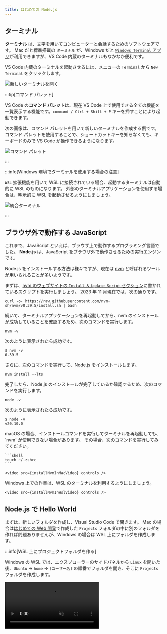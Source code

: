 ```yaml
---
title: はじめての Node.js
---
```



## ターミナル

**ターミナル** は、文字を用いてコンピューターと会話するためのソフトウェアです。
Mac だと標準搭載の `ターミナル` が、Windows だと [`Windows Terminal` アプリ](https://apps.microsoft.com/store/detail/windows-terminal/9N0DX20HK701)が利用できますが、VS Code 内蔵のターミナルもなかなか便利です。

VS Code 内蔵のターミナルを起動させるには、メニューの `Terminal` から `New Terminal` をクリックします。

![新しいターミナルを開く](./open-new-terminal.png)

:::tip[コマンド パレット]

VS Code の**コマンド パレット**は、現在 VS Code 上で使用できる全ての機能を一覧表示する機能です。`command / Ctrl + Shift + P` キーを押すことにより起動できます。

次の画像は、コマンド パレットを用いて新しいターミナルを作成する例です。
コマンド パレットを使用することで、ショートカットキーを知らなくても、キーボードのみで VS Code が操作できるようになります。

![コマンド パレット](./command-palette.png)

:::

:::info[Windows 環境でターミナルを使用する場合の注意]

`WSL` 拡張機能を用いて WSL に接続されている場合、起動するターミナルは自動的に WSL のものになります。
外部のターミナルアプリケーションを使用する場合は、明示的に WSL を起動させるようにしましょう。

![統合ターミナル](./wsl-integrated-terminal.png)

:::

## ブラウザ外で動作する JavaScript

これまで、JavaScript といえば、ブラウザ上で動作するプログラミング言語でした。
**Node.js** は、JavaScript をブラウザ外で動作させるための実行エンジンです。

Node.js をインストールする方法は様々ですが、現在は [nvm](https://github.com/nvm-sh/nvm) と呼ばれるツールが用いられることが多いようです。

まずは、[nvm のウェブサイトの `Install & Update Script` セクション](https://github.com/nvm-sh/nvm#install--update-script)に書かれているスクリプトを実行しましょう。
2023 年 11 月現在では、次の通りです。

```shell
curl -o- https://raw.githubusercontent.com/nvm-sh/nvm/v0.39.5/install.sh | bash
```

続いて、ターミナルアプリケーションを再起動してから、nvm のインストールが成功していることを確認するため、次のコマンドを実行します。

```shell
nvm -v
```

次のように表示されたら成功です。

```shell
$ nvm -v
0.39.5
```

さらに、次のコマンドを実行して、Node.js をインストールします。

```shell
nvm install --lts
```

完了したら、Node.js のインストールが完了しているか確認するため、次のコマンドを実行します。

```shell
node -v
```

次のように表示されたら成功です。

```shell
$ node -v
v20.10.0
```

<Tabs groupId="os">
  <TabItem value="mac" label="macOS">
    macOS の場合、インストールコマンドを実行してターミナルを再起動しても、`nvm` が使用できない場合があります。
その場合、次のコマンドを実行してみてください。

    ```shell
    touch ~/.zshrc
    ```

    <video src={installNvmInMacVideo} controls />

  </TabItem>
  <TabItem value="win" label="Windows (WSL)">
    Windows 上での作業は、WSL のターミナルを利用するようにしましょう。

    <video src={installNvmInWslVideo} controls />

  </TabItem>
</Tabs>

## Node.js で Hello World

まずは、新しいフォルダを作成し、Visual Studio Code で開きます。
Mac の場合は[はじめての Web 開発](/docs/trial-session/get-started/)で作成した `Projects` フォルダの中に別のフォルダを作れば問題ありませんが、Windows の場合は WSL 上にフォルダを作成します。

:::info[WSL 上にプロジェクトフォルダを作る]

Windows の WSL では、エクスプローラーのサイドパネルから `Linux` を開いた後、`Ubuntu` → `home` → `[ユーザー名]` の順番でフォルダを開き、そこに `Projects` フォルダを作成します。

<video src={openFolderInWslVideo} controls muted />

:::

続いて、開いたフォルダに `main.mjs` ファイルを作成し、下のスクリプトを保存します。
拡張子が `.mjs` であることに気をつけてください。`console.log` 関数は、画面に文章を表示させるための関数です。

```javascript title="main.mjs"
console.log("Hello World");
```

ターミナルを開き、`node main.mjs` コマンドを実行します。

![Hello World を実行](./run-hello-world.png)

ターミナルに `Hello World` が表示されれば成功です。

## Node.js のデバッグ

[ブラウザの開発者ツールを利用する](/docs/browser-apps/inspector/) 節で JavaScript のデバッグを行ったのと同様に、Node.js では、VS Code 標準の機能を用いてデバッグを行えます。

Node.js のデバッグを開始するには、ブレークポイント等を設定したうえで、`F5` キーを押します。
初回はデバッグ構成を選択するメニューが出現するので、`Node.js` を選択しましょう。
デバッグが開始されると、VS Code 下部の青いバーが橙色に変化します。`console.log` は `DEBUG CONSOLE` タブに出力されるので注意しましょう。

ステップ実行、コールスタックなど、基本的な機能はブラウザに搭載されているものとほとんど同じです。

<video src={debuggingVideo} controls />

### 課題

Node.js のデバッガを用いて、`console` オブジェクトにどのようなプロパティがあるのか調べてみましょう。
